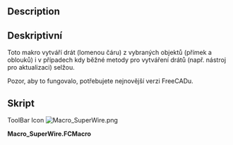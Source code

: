 <languages/>

{{Macro/cs
|Name=SuperWire
|Translate=SuperWire
|Icon=Macro_SuperWire.png
|Description=Toto makro vytváří drát (lomenou čáru) z vybraných objektů (přímek a oblouků) i v případech kdy běžné metody pro vytváření drátů (např. nástroj pro aktualizaci) selžou
|Author=Yorik
|Version=0.1
|Date=2012-05-22
|FCVersion=All
|Download=[https://www.freecadweb.org/wiki/images/e/e3/Macro_SuperWire.png ToolBar Icon]
}}

==Description==

<div class="mw-translate-fuzzy">
==Deskriptivní==
Toto makro vytváří drát (lomenou čáru) z vybraných objektů (přímek a oblouků) i v případech kdy běžné metody pro vytváření drátů (např. nástroj pro aktualizaci) selžou.
</div>

Pozor, aby to fungovalo, potřebujete nejnovější verzi FreeCADu.

==Skript==

ToolBar Icon
[[Image:Macro_SuperWire.png]]

'''Macro_SuperWire.FCMacro'''

{{MacroCode|code=
import FreeCAD,FreeCADGui,Part
try:
    import DraftGeomUtils as fcgeo
except:
    from draftlibs import fcgeo

sel = FreeCADGui.Selection.getSelection()
if not sel:
   FreeCAD.Console.PrintWarning("Select something first!")
else:
   elist = []
   for obj in sel:
       if hasattr(obj,"Shape"):
           elist.append(obj.Shape.Edges[0])
   wire = fcgeo.superWire(elist)
   if wire:
       Part.show(wire)
   else:
       FreeCAD.Console.PrintError("SuperWire operation failed!")
}}